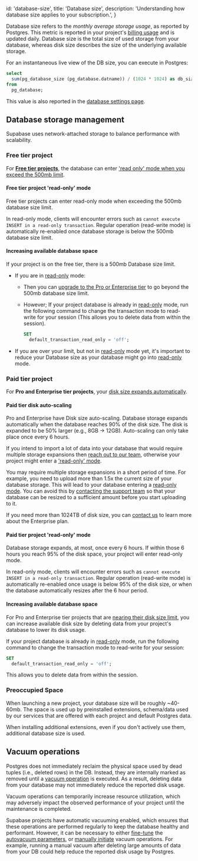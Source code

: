 
  id: 'database-size',
  title: 'Database size',
  description: 'Understanding how database size applies to your subscription.',
}

Database size refers to the _monthly average storage usage_, as reported by Postgres. This metric is reported in your project's [billing usage](https://app.supabase.com/project/_/settings/billing/usage) and is updated daily.
Database size is the total size of used storage from your database, whereas disk size describes the size of the underlying available storage.

For an instantaneous live view of the DB size, you can execute in Postgres:

```sql
select
  sum(pg_database_size (pg_database.datname)) / (1024 * 1024) as db_size_mb
from
  pg_database;
```

This value is also reported in the [database settings page](https://app.supabase.com/project/_/settings/database).

## Database storage management

Supabase uses network-attached storage to balance performance with scalability.

### Free tier project

For [**Free tier projects**](#free-tier-project), the database can enter ['read only' mode when you exceed the 500mb limit](#free-tier-project-read-only-mode).

#### Free tier project 'read-only' mode

Free tier projects can enter read-only mode when exceeding the 500mb database size limit.

In read-only mode, clients will encounter errors such as `cannot execute INSERT in a read-only transaction`.
Regular operation (read-write mode) is automatically re-enabled once database storage is below the 500mb database size limit.

#### Increasing available database space

If your project is on the free tier, there is a 500mb Database size limit.

- If you are in [read-only](#free-tier-project-read-only-mode) mode:

  - Then you can [upgrade to the Pro or Enterprise tier](https://app.supabase.com/project/_/settings/billing/subscription) to go beyond the 500mb database size limit.
  - However; If your project database is already in [read-only](#free-tier-project-read-only-mode) mode, run the following command to change the transaction mode to read-write for your session
    (This allows you to delete data from within the session).

    ```sql
    SET
      default_transaction_read_only = 'off';
    ```

- If you are over your limit, but not in [read-only](#free-tier-project-read-only-mode) mode yet, it's important to reduce your Database size as your database might go into [read-only](#free-tier-project-read-only-mode) mode.

### Paid tier project

For **Pro and Enterprise tier projects**, your [disk size expands automatically](#paid-tier-disk-auto-scaling).

#### Paid tier disk auto-scaling

Pro and Enterprise have Disk size auto-scaling. Database storage expands automatically when the database reaches 90% of the disk size. The disk is expanded to be 50% larger (e.g., 8GB -> 12GB).
Auto-scaling can only take place once every 6 hours.

<Admonition type="caution">

If you intend to import a lot of data into your database that would require multiple storage expansions then [reach out to our team](https://app.supabase.com/support/new), otherwise your project might enter a ['read-only' mode](#paid-tier-project-read-only-mode).

</Admonition>

You may require multiple storage expansions in a short period of time. For example, you need to upload more than 1.5x the current size of your database storage. This will lead to your database entering a [read-only mode](#paid-tier-project-read-only-mode). You can avoid this by [contacting the support team](https://app.supabase.com/support/new) so that your database can be resized to a sufficient amount before you start uploading to it.

If you need more than 1024TB of disk size, you can [contact us](https://app.supabase.com/support/new) to learn more about the Enterprise plan.

#### Paid tier project 'read-only' mode

Database storage expands, at most, once every 6 hours.
If within those 6 hours you reach 95% of the disk space, your project will enter read-only mode.

In read-only mode, clients will encounter errors such as `cannot execute INSERT in a read-only transaction`.
Regular operation (read-write mode) is automatically re-enabled once usage is below 95% of the disk size, or when the database automatically resizes after the 6 hour period.

#### Increasing available database space

For Pro and Enterprise tier projects that are [nearing their disk size limit](#paid-tier-project-read-only-mode), you can increase available disk size by deleting data from your project's database to lower its disk usage.

If your project database is already in [read-only](#paid-tier-project-read-only-mode) mode, run the following command to change the transaction mode to read-write for your session:

```sql
SET
  default_transaction_read_only = 'off';
```

This allows you to delete data from within the session.

### Preoccupied Space

When launching a new project, your database size will be roughly ~40-60mb.
The space is used up by preinstalled extensions, schema/data used by our services that are offered with each project and default Postgres data.

When installing additional extensions, even if you don't actively use them, additional database size is used.

## Vacuum operations

Postgres does not immediately reclaim the physical space used by dead tuples (i.e., deleted rows) in the DB. Instead, they are internally marked as removed until a [vacuum operation](https://www.postgresql.org/docs/current/routine-vacuuming.html) is executed.
As a result, deleting data from your database may not immediately reduce the reported disk usage.

<Admonition type="note">

Vacuum operations can temporarily increase resource utilization, which may adversely impact the observed performance of your project until the maintenance is completed.

</Admonition>

Supabase projects have automatic vacuuming enabled, which ensures that these operations are performed regularly to keep the database healthy and performant.
However, it can be necessary to either [fine-tune](https://www.percona.com/blog/2018/08/10/tuning-autovacuum-in-postgresql-and-autovacuum-internals/)
the [autovacuum parameters](https://www.enterprisedb.com/blog/postgresql-vacuum-and-analyze-best-practice-tips),
or [manually initiate](https://www.postgresql.org/docs/current/sql-vacuum.html) vacuum operations.
For example, running a manual vacuum after deleting large amounts of data from your DB could help reduce the reported disk usage by Postgres.


